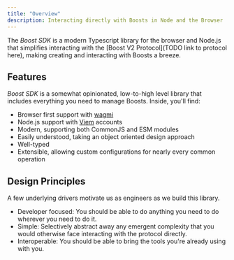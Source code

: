 ```yaml
---
title: "Overview"
description: Interacting directly with Boosts in Node and the Browser
---
```


The *Boost SDK* is a modern Typescript library for the browser and Node.js that simplifies interacting with the [Boost V2 Protocol](TODO link to protocol here), making creating and interacting with Boosts a breeze.

## Features

*Boost SDK* is a somewhat opinionated, low-to-high level library that includes everything you need to manage Boosts. Inside, you'll find:

- Browser first support with [wagmi](https://wagmi.sh/)
- Node.js support with [Viem](https://viem.sh/) accounts
- Modern, supporting both CommonJS and ESM modules
- Easily understood, taking an object oriented design approach
- Well-typed
- Extensible, allowing custom configurations for nearly every common operation

## Design Principles

A few underlying drivers motivate us as engineers as we build this library.

- Developer focused: You should be able to do anything you need to do wherever you need to do it.
- Simple: Selectively abstract away any emergent complexity that you would otherwise face interacting with the protocol directly.
- Interoperable: You should be able to bring the tools you're already using with you.

